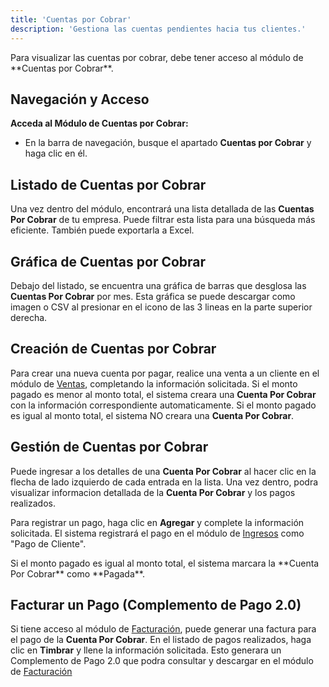 ```yaml
---
title: 'Cuentas por Cobrar'
description: 'Gestiona las cuentas pendientes hacia tus clientes.'
---
```

<Warning>
Para visualizar las cuentas por cobrar, debe tener acceso al módulo de **Cuentas por Cobrar**.
</Warning>

## Navegación y Acceso

**Acceda al Módulo de Cuentas por Cobrar:**
   - En la barra de navegación, busque el apartado **Cuentas por Cobrar** y haga clic en él.

## Listado de Cuentas por Cobrar

Una vez dentro del módulo, encontrará una lista detallada de las **Cuentas Por Cobrar** de tu empresa. Puede filtrar esta lista para una búsqueda más eficiente. También puede exportarla a Excel.

## Gráfica de Cuentas por Cobrar

Debajo del listado, se encuentra una gráfica de barras que desglosa las **Cuentas Por Cobrar** por mes. Esta gráfica se puede descargar como imagen o CSV al presionar en el icono de las 3 lineas en la parte superior derecha.

## Creación de Cuentas por Cobrar

Para crear una nueva cuenta por pagar, realice una venta a un cliente en el módulo de [Ventas](http://docs.abigail.mx/modulos/ventas), completando la información solicitada. Si el monto pagado es menor al monto total, el sistema creara una **Cuenta Por Cobrar** con la información correspondiente automaticamente.
<Tip>
Si el monto pagado es igual al monto total, el sistema NO creara una **Cuenta Por Cobrar**.
</Tip>

## Gestión de Cuentas por Cobrar

Puede ingresar a los detalles de una **Cuenta Por Cobrar** al hacer clic en la flecha de lado izquierdo de cada entrada en la lista.
Una vez dentro, podra visualizar informacion detallada de la **Cuenta Por Cobrar** y los pagos realizados.

Para registrar un pago, haga clic en **Agregar** y complete la información solicitada. El sistema registrará el pago en el módulo de [Ingresos](http://docs.abigail.mx/modulos/ingresos) como "Pago de Cliente".

<Tip>
Si el monto pagado es igual al monto total, el sistema marcara la **Cuenta Por Cobrar** como **Pagada**.
</Tip>

## Facturar un Pago (Complemento de Pago 2.0)

Si tiene acceso al módulo de [Facturación](http://docs.abigail.mx/modulos/facturacion), puede generar una factura para el pago de la **Cuenta Por Cobrar**. En el listado de pagos realizados, haga clic en **Timbrar** y llene la información solicitada. Esto generara un Complemento de Pago 2.0 que podra consultar y descargar en el módulo de [Facturación](http://docs.abigail.mx/modulos/facturacion)